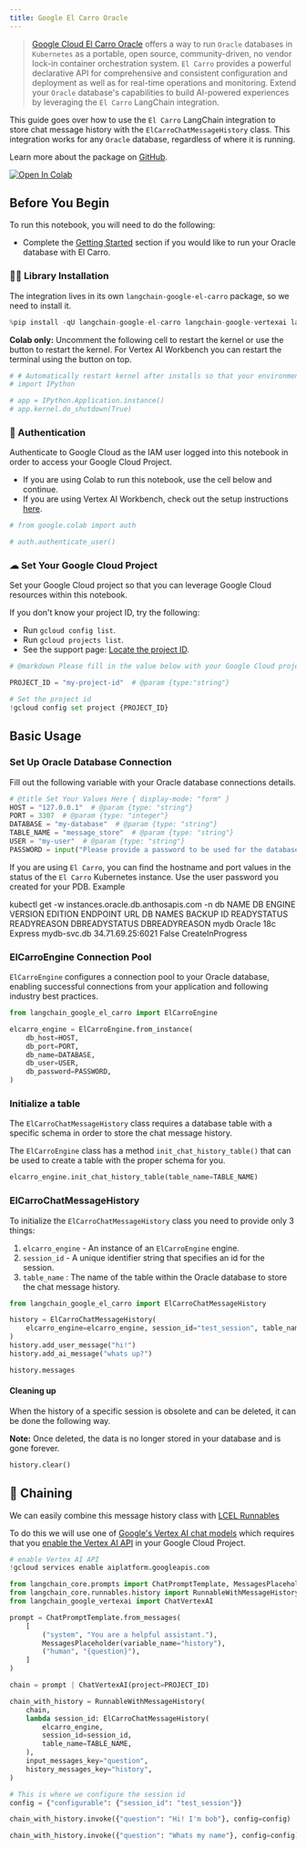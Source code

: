 ```yaml
---
title: Google El Carro Oracle
---
```


> [Google Cloud El Carro Oracle](https://github.com/GoogleCloudPlatform/elcarro-oracle-operator) offers a way to run `Oracle` databases in `Kubernetes` as a portable, open source, community-driven, no vendor lock-in container orchestration system. `El Carro` provides a powerful declarative API for comprehensive and consistent configuration and deployment as well as for real-time operations and monitoring. Extend your `Oracle` database's capabilities to build AI-powered experiences by leveraging the `El Carro` LangChain integration.

This guide goes over how to use the `El Carro` LangChain integration to store chat message history with the `ElCarroChatMessageHistory` class. This integration works for any `Oracle` database, regardless of where it is running.

Learn more about the package on [GitHub](https://github.com/googleapis/langchain-google-el-carro-python/).

[![Open In Colab](https://colab.research.google.com/assets/colab-badge.svg)](https://colab.research.google.com/github/googleapis/langchain-google-el-carro-python/blob/main/docs/chat_message_history.ipynb)

## Before You Begin

To run this notebook, you will need to do the following:

* Complete the [Getting Started](https://github.com/googleapis/langchain-google-el-carro-python/tree/main/README.md#getting-started) section if you would like to run your Oracle database with El Carro.

### 🦜🔗 Library Installation

The integration lives in its own `langchain-google-el-carro` package, so we need to install it.

```python
%pip install -qU langchain-google-el-carro langchain-google-vertexai langchain
```

**Colab only:** Uncomment the following cell to restart the kernel or use the button to restart the kernel. For Vertex AI Workbench you can restart the terminal using the button on top.

```python
# # Automatically restart kernel after installs so that your environment can access the new packages
# import IPython

# app = IPython.Application.instance()
# app.kernel.do_shutdown(True)
```

### 🔐 Authentication

Authenticate to Google Cloud as the IAM user logged into this notebook in order to access your Google Cloud Project.

* If you are using Colab to run this notebook, use the cell below and continue.
* If you are using Vertex AI Workbench, check out the setup instructions [here](https://github.com/GoogleCloudPlatform/generative-ai/tree/main/setup-env).

```python
# from google.colab import auth

# auth.authenticate_user()
```

### ☁ Set Your Google Cloud Project

Set your Google Cloud project so that you can leverage Google Cloud resources within this notebook.

If you don't know your project ID, try the following:

* Run `gcloud config list`.
* Run `gcloud projects list`.
* See the support page: [Locate the project ID](https://support.google.com/googleapi/answer/7014113).

```python
# @markdown Please fill in the value below with your Google Cloud project ID and then run the cell.

PROJECT_ID = "my-project-id"  # @param {type:"string"}

# Set the project id
!gcloud config set project {PROJECT_ID}
```

## Basic Usage

### Set Up Oracle Database Connection

Fill out the following variable with your Oracle database connections details.

```python
# @title Set Your Values Here { display-mode: "form" }
HOST = "127.0.0.1"  # @param {type: "string"}
PORT = 3307  # @param {type: "integer"}
DATABASE = "my-database"  # @param {type: "string"}
TABLE_NAME = "message_store"  # @param {type: "string"}
USER = "my-user"  # @param {type: "string"}
PASSWORD = input("Please provide a password to be used for the database user: ")
```

If you are using `El Carro`, you can find the hostname and port values in the
status of the `El Carro` Kubernetes instance.
Use the user password you created for your PDB.
Example

kubectl get -w instances.oracle.db.anthosapis.com -n db
NAME   DB ENGINE   VERSION   EDITION      ENDPOINT      URL                DB NAMES   BACKUP ID   READYSTATUS   READYREASON        DBREADYSTATUS   DBREADYREASON
mydb   Oracle      18c       Express      mydb-svc.db   34.71.69.25:6021                          False         CreateInProgress

### ElCarroEngine Connection Pool

`ElCarroEngine` configures a connection pool to your Oracle database, enabling successful connections from your application and following industry best practices.

```python
from langchain_google_el_carro import ElCarroEngine

elcarro_engine = ElCarroEngine.from_instance(
    db_host=HOST,
    db_port=PORT,
    db_name=DATABASE,
    db_user=USER,
    db_password=PASSWORD,
)
```

### Initialize a table

The `ElCarroChatMessageHistory` class requires a database table with a specific
schema in order to store the chat message history.

The `ElCarroEngine` class has a
method `init_chat_history_table()` that can be used to create a table with the
proper schema for you.

```python
elcarro_engine.init_chat_history_table(table_name=TABLE_NAME)
```

### ElCarroChatMessageHistory

To initialize the `ElCarroChatMessageHistory` class you need to provide only 3
things:

1. `elcarro_engine` - An instance of an `ElCarroEngine` engine.
1. `session_id` - A unique identifier string that specifies an id for the
   session.
1. `table_name` : The name of the table within the Oracle database to store the
   chat message history.

```python
from langchain_google_el_carro import ElCarroChatMessageHistory

history = ElCarroChatMessageHistory(
    elcarro_engine=elcarro_engine, session_id="test_session", table_name=TABLE_NAME
)
history.add_user_message("hi!")
history.add_ai_message("whats up?")
```

```python
history.messages
```

#### Cleaning up

When the history of a specific session is obsolete and can be deleted, it can be done the following way.

**Note:** Once deleted, the data is no longer stored in your database and is gone forever.

```python
history.clear()
```

## 🔗 Chaining

We can easily combine this message history class with [LCEL Runnables](/oss/how-to/message_history)

To do this we will use one of [Google's Vertex AI chat models](/oss/integrations/chat/google_vertex_ai_palm) which requires that you [enable the Vertex AI API](https://console.cloud.google.com/flows/enableapi?apiid=aiplatform.googleapis.com) in your Google Cloud Project.

```python
# enable Vertex AI API
!gcloud services enable aiplatform.googleapis.com
```

```python
from langchain_core.prompts import ChatPromptTemplate, MessagesPlaceholder
from langchain_core.runnables.history import RunnableWithMessageHistory
from langchain_google_vertexai import ChatVertexAI
```

```python
prompt = ChatPromptTemplate.from_messages(
    [
        ("system", "You are a helpful assistant."),
        MessagesPlaceholder(variable_name="history"),
        ("human", "{question}"),
    ]
)

chain = prompt | ChatVertexAI(project=PROJECT_ID)
```

```python
chain_with_history = RunnableWithMessageHistory(
    chain,
    lambda session_id: ElCarroChatMessageHistory(
        elcarro_engine,
        session_id=session_id,
        table_name=TABLE_NAME,
    ),
    input_messages_key="question",
    history_messages_key="history",
)
```

```python
# This is where we configure the session id
config = {"configurable": {"session_id": "test_session"}}
```

```python
chain_with_history.invoke({"question": "Hi! I'm bob"}, config=config)
```

```python
chain_with_history.invoke({"question": "Whats my name"}, config=config)
```
